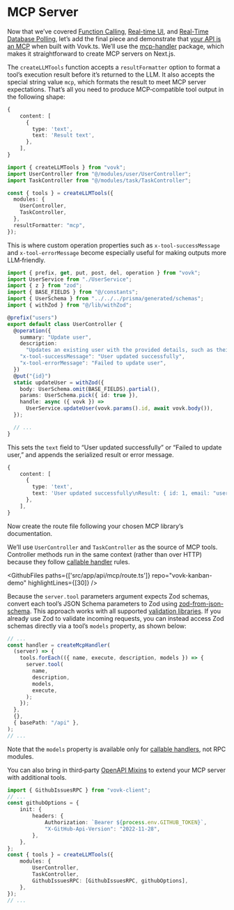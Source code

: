 
# MCP Server

Now that we’ve covered [Function Calling](/function-calling), [Real-time UI](/realtime-ui), and [Real-Time Database Polling](/polling), let’s add the final piece and demonstrate that [your API is an MCP](https://www.youtube.com/watch?v=eeOANluSqAE) when built with Vovk.ts. We’ll use the [mcp-handler](https://www.npmjs.com/package/mcp-handler) package, which makes it straightforward to create MCP servers on Next.js.

The `createLLMTools` function accepts a `resultFormatter` option to format a tool’s execution result before it’s returned to the LLM. It also accepts the special string value `mcp`, which formats the result to meet MCP server expectations. That’s all you need to produce MCP‑compatible tool output in the following shape:

```ts
{
    content: [
      {
        type: 'text',
        text: 'Result text',
      },
    ],
}
```

```ts {10}
import { createLLMTools } from "vovk";
import UserController from "@/modules/user/UserController";
import TaskController from "@/modules/task/TaskController";

const { tools } = createLLMTools({
  modules: {
    UserController,
    TaskController,
  },
  resultFormatter: "mcp",
});
```

This is where custom operation properties such as `x-tool-successMessage` and `x-tool-errorMessage` become especially useful for making outputs more LLM‑friendly.

```ts {14-15}
import { prefix, get, put, post, del, operation } from "vovk";
import UserService from "./UserService";
import { z } from "zod";
import { BASE_FIELDS } from "@/constants";
import { UserSchema } from "../../../prisma/generated/schemas";
import { withZod } from "@/lib/withZod";

@prefix("users")
export default class UserController {
  @operation({
    summary: "Update user",
    description:
      "Updates an existing user with the provided details, such as their email or name.",
    "x-tool-successMessage": "User updated successfully",
    "x-tool-errorMessage": "Failed to update user",
  })
  @put("{id}")
  static updateUser = withZod({
    body: UserSchema.omit(BASE_FIELDS).partial(),
    params: UserSchema.pick({ id: true }),
    handle: async ({ vovk }) =>
      UserService.updateUser(vovk.params().id, await vovk.body()),
  });

  // ...
}
```

This sets the `text` field to “User updated successfully” or “Failed to update user,” and appends the serialized result or error message.

```ts
{
    content: [
      {
        type: 'text',
        text: 'User updated successfully\nResult: { id: 1, email: "user@example.com" }',
      },
    ],
}
```

Now create the route file following your chosen MCP library’s documentation.

We’ll use `UserController` and `TaskController` as the source of MCP tools. Controller methods run in the same context (rather than over HTTP) because they follow [callable handler](/controller/fn) rules.

<GithubFiles paths={['src/app/api/mcp/route.ts']} repo="vovk-kanban-demo" highlightLines={[30]} />

Because the `server.tool` parameters argument expects Zod schemas, convert each tool’s JSON Schema parameters to Zod using [zod-from-json-schema](https://www.npmjs.com/package/zod-from-json-schema). This approach works with all supported [validation libraries](/validation). If you already use Zod to validate incoming requests, you can instead access Zod schemas directly via a tool’s `models` property, as shown below:

```ts
// ...
const handler = createMcpHandler(
  (server) => {
    tools.forEach(({ name, execute, description, models }) => {
      server.tool(
        name,
        description,
        models,
        execute,
      );
    });
  },
  {},
  { basePath: "/api" },
);
// ...
```

Note that the `models` property is available only for [callable handlers](/controller/fn), not RPC modules.

You can also bring in third‑party [OpenAPI Mixins](/codegen) to extend your MCP server with additional tools.

```ts
import { GithubIssuesRPC } from "vovk-client";
// ...
const githubOptions = {
    init: {
        headers: {
            Authorization: `Bearer ${process.env.GITHUB_TOKEN}`,
            "X-GitHub-Api-Version": "2022-11-28",
        },
    },
};
const { tools } = createLLMTools({
    modules: {
        UserController,
        TaskController,
        GithubIssuesRPC: [GithubIssuesRPC, githubOptions],
    },
});
// ...
```

